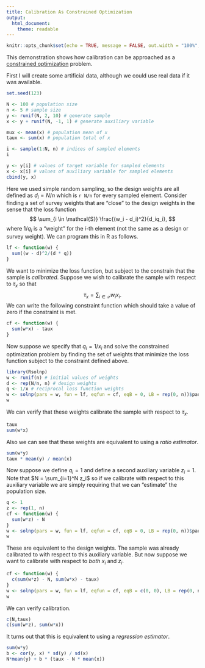 ```yaml
---
title: Calibration As Constrained Optimization
output:
  html_document: 
    theme: readable
---
```


```r
knitr::opts_chunk$set(echo = TRUE, message = FALSE, out.width = "100%", fig.align = "center", cache = FALSE, dev = ifelse(knitr::is_html_output(), "png", "pdf"), comment = "")
```

This demonstration shows how calibration can be approached as a [constrained optimization](https://en.wikipedia.org/wiki/Constrained_optimization) problem.

First I will create some artificial data, although we could use real data if it was available. 
```r
set.seed(123)

N <- 100 # population size
n <- 5 # sample size
y <- runif(N, 2, 10) # generate sample
x <- y + runif(N, -1, 1) # generate auxiliary variable

mux <- mean(x) # population mean of x
taux <- sum(x) # population total of x

i <- sample(1:N, n) # indices of sampled elements
i

y <- y[i] # values of target variable for sampled elements
x <- x[i] # values of auxiliary variable for sampled elements
cbind(y, x)
```
Here we used simple random sampling, so the design weights are all defined as $d_i = N/n$ which is `r N/n` for every sampled element. Consider finding a set of survey weights that are "close" to the design weights in the sense that the loss function
$$
\sum_{i \in \mathcal{S}} \frac{(w_i - d_i)^2}{d_iq_i},
$$
where $1/q_i$ is a "weight" for the $i$-th element (not the same as a design or survey weight). We can program this in R as follows.
```r
lf <- function(w) {
  sum((w - d)^2/(d * q))
}
```
We want to minimize the loss function, but subject to the constrain that the sample is *calibrated*. Suppose we wish to calibrate the sample with respect to $\tau_x$ so that 
$$
  \tau_x = \sum_{i \in \mathcal{S}}w_ix_i.
$$
We can write the following constraint function which should take a value of zero if the constraint is met.
```r
cf <- function(w) {
  sum(w*x) - taux
}
```
Now suppose we specify that $q_i = 1/x_i$ and solve the constrained optimization problem by finding the set of weights that minimize the loss function subject to the constraint defined above.
```r
library(Rsolnp)
w <- runif(n) # initial values of weights
d <- rep(N/n, n) # design weights
q <- 1/x # reciprocal loss function weights
w <- solnp(pars = w, fun = lf, eqfun = cf, eqB = 0, LB = rep(0, n))$pars
w
```
We can verify that these weights calibrate the sample with respect to $\tau_x$.
```r
taux
sum(w*x)
```
Also we can see that these weights are equivalent to using a *ratio estimator*. 
```r
sum(w*y)
taux * mean(y) / mean(x)
```
Now suppose we define $q_i = 1$ and define a second auxiliary variable $z_i = 1$. Note that $N = \sum_{i=1}^N z_i$ so if we calibrate with respect to this auxiliary variable we are simply requiring that we can "estimate" the population size. 
```r
q <- 1
z <- rep(1, n)
cf <- function(w) {
  sum(w*z) - N
}
w <- solnp(pars = w, fun = lf, eqfun = cf, eqB = 0, LB = rep(0, n))$pars
w
```
These are equivalent to the design weights. The sample was already calibrated to with respect to this auxiliary variable. But now suppose we want to calibrate with respect to *both* $x_i$ and $z_i$. 
```r
cf <- function(w) {
  c(sum(w*z) - N, sum(w*x) - taux)
}
w <- solnp(pars = w, fun = lf, eqfun = cf, eqB = c(0, 0), LB = rep(0, n))$pars
w
```
We can verify calibration.
```r
c(N,taux)
c(sum(w*z), sum(w*x))
```
It turns out that this is equivalent to using a *regression estimator*.
```r
sum(w*y)
b <- cor(y, x) * sd(y) / sd(x)
N*mean(y) + b * (taux - N * mean(x))
```


